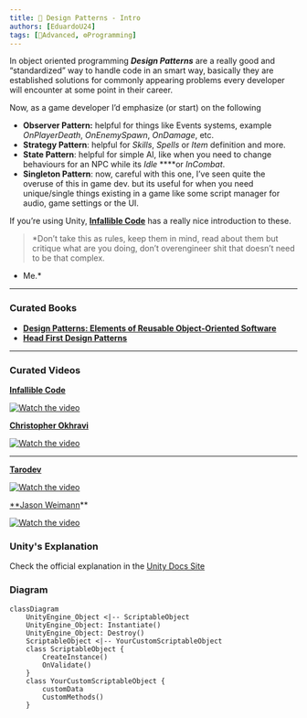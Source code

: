 ```yaml
---
title: 📘 Design Patterns - Intro
authors: [EduardoU24]
tags: [📘Advanced, ⚙️Programming]
---
```


In object oriented programming ***Design Patterns*** are a really good and “standardized” way to handle code in an smart way, basically they are established solutions for commonly appearing problems every developer will encounter at some point in their career.

Now, as a game developer I’d emphasize (or start) on the following

- **Observer Pattern:** helpful for things like Events systems, example *OnPlayerDeath*, *OnEnemySpawn*, *OnDamage*, etc.
- **Strategy Pattern**: helpful for *Skills*, *Spells* or *Item* definition and more.
- **State Pattern**: helpful for simple AI, like when you need to change behaviours for an NPC while its *Idle* ****or *InCombat*.
- **Singleton Pattern**: now, careful with this one, I’ve seen quite the overuse of this in game dev. but its useful for when you need unique/single things existing in a game like some script manager for audio, game settings or the UI.

If you’re using Unity, **[Infallible Code](https://www.youtube.com/c/InfallibleCode)** has a really nice introduction to these.

> *Don’t take this as rules, keep them in mind, read about them but critique what are you doing, don’t overengineer shit that doesn’t need to be that complex.
- Me.*
> 

---

### Curated Books

- **[Design Patterns: Elements of Reusable Object-Oriented Software](https://read.amazon.com/kp/embed?asin=B000SEIBB8&preview=newtab&linkCode=kpe&ref_=cm_sw_r_kb_dp_AMZ5PCEXA9QXQHNNNVCG&tag=vgdevs-20)**
- **[Head First Design Patterns](https://read.amazon.com/kp/embed?asin=B08P3X99QP&preview=newtab&linkCode=kpe&ref_=cm_sw_r_kb_dp_BB0SH5WCGTY1JZH8K53J&tag=vgdevs-20)**

---

### Curated Videos

**[Infallible Code](https://www.youtube.com/c/InfallibleCode)**

[![Watch the video](https://img.youtube.com/vi/qS2SPl3GE3k/default.jpg)](https://youtu.be/qS2SPl3GE3k)

**[Christopher Okhravi](https://www.youtube.com/c/ChristopherOkhravi)**

[![Watch the video](https://img.youtube.com/vi/v9ejT8FO-7I/default.jpg)](https://www.youtube.com/watch?v=v9ejT8FO-7I&list=PLrhzvIcii6GNjpARdnO4ueTUAVR9eMBpc)

---

**[Tarodev](https://www.youtube.com/c/Tarodev)**

[![Watch the video](https://img.youtube.com/vi/4I0vonyqMi8/default.jpg)](https://youtu.be/4I0vonyqMi8)

[**Jason Weimann](https://www.youtube.com/c/Unity3dCollege)** 

[![Watch the video](https://img.youtube.com/vi/hQE8lQk9ikE/default.jpg)](https://youtu.be/hQE8lQk9ikE)


### Unity's Explanation

Check the official explanation in the [Unity Docs Site](https://docs.unity3d.com/Manual/class-ScriptableObject.html)

### Diagram

```mermaid
classDiagram
    UnityEngine_Object <|-- ScriptableObject
    UnityEngine_Object: Instantiate()
    UnityEngine_Object: Destroy()
    ScriptableObject <|-- YourCustomScriptableObject
    class ScriptableObject {
        CreateInstance()
        OnValidate()
    }
    class YourCustomScriptableObject {
        customData
        CustomMethods()
    }
```